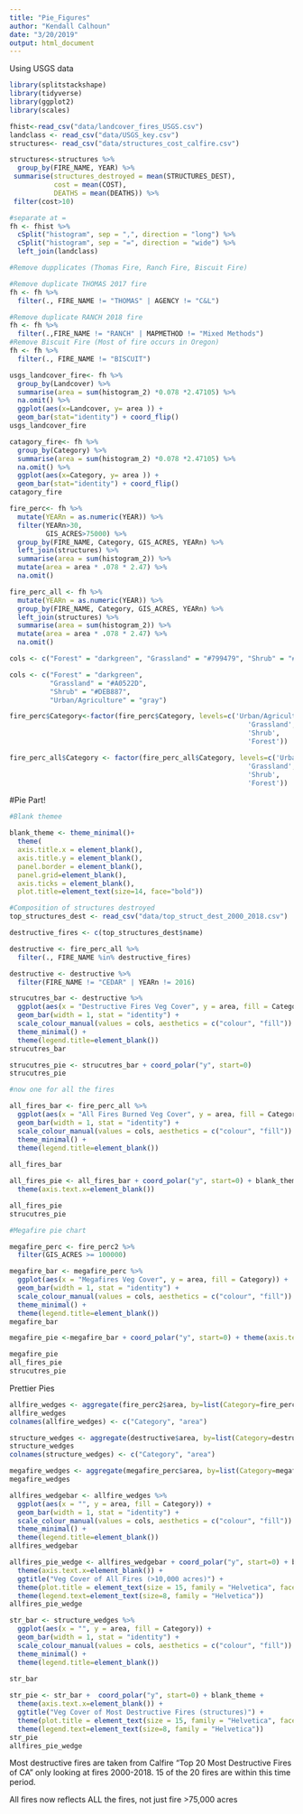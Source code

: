 ```yaml
---
title: "Pie_Figures"
author: "Kendall Calhoun"
date: "3/20/2019"
output: html_document
---
```

Using USGS data

```r
library(splitstackshape)
library(tidyverse)
library(ggplot2)
library(scales)
```

```r
fhist<-read_csv("data/landcover_fires_USGS.csv")
landclass <- read_csv("data/USGS_key.csv")
structures<- read_csv("data/structures_cost_calfire.csv")

structures<-structures %>%
  group_by(FIRE_NAME, YEAR) %>%
 summarise(structures_destroyed = mean(STRUCTURES_DEST),
           cost = mean(COST),
           DEATHS = mean(DEATHS)) %>%
 filter(cost>10)

#separate at =
fh <- fhist %>%
  cSplit("histogram", sep = ",", direction = "long") %>%
  cSplit("histogram", sep = "=", direction = "wide") %>%
  left_join(landclass) 

#Remove dupplicates (Thomas Fire, Ranch Fire, Biscuit Fire)

#Remove duplicate THOMAS 2017 fire
fh <- fh %>%
  filter(., FIRE_NAME != "THOMAS" | AGENCY != "C&L")

#Remove duplicate RANCH 2018 fire
fh <- fh %>%
  filter(.,FIRE_NAME != "RANCH" | MAPMETHOD != "Mixed Methods")
#Remove Biscuit Fire (Most of fire occurs in Oregon)
fh <- fh %>%
  filter(., FIRE_NAME != "BISCUIT")

usgs_landcover_fire<- fh %>%
  group_by(Landcover) %>%
  summarise(area = sum(histogram_2) *0.078 *2.47105) %>%
  na.omit() %>%
  ggplot(aes(x=Landcover, y= area )) +
  geom_bar(stat="identity") + coord_flip()
usgs_landcover_fire

catagory_fire<- fh %>%
  group_by(Category) %>%
  summarise(area = sum(histogram_2) *0.078 *2.47105) %>%
  na.omit() %>%
  ggplot(aes(x=Category, y= area )) +
  geom_bar(stat="identity") + coord_flip()
catagory_fire

fire_perc<- fh %>%  
  mutate(YEARn = as.numeric(YEAR)) %>%
  filter(YEARn>30,
         GIS_ACRES>75000) %>%
  group_by(FIRE_NAME, Category, GIS_ACRES, YEARn) %>%
  left_join(structures) %>%
  summarise(area = sum(histogram_2)) %>%
  mutate(area = area * .078 * 2.47) %>%
  na.omit() 

fire_perc_all <- fh %>%  
  mutate(YEARn = as.numeric(YEAR)) %>%
  group_by(FIRE_NAME, Category, GIS_ACRES, YEARn) %>%
  left_join(structures) %>%
  summarise(area = sum(histogram_2)) %>%
  mutate(area = area * .078 * 2.47) %>%
  na.omit() 

cols <- c("Forest" = "darkgreen", "Grassland" = "#799479", "Shrub" = "#DBA901", "Urban/Agriculture" = "gray") 

cols <- c("Forest" = "darkgreen", 
          "Grassland" = "#A0522D", 
          "Shrub" = "#DEB887", 
          "Urban/Agriculture" = "gray") 

fire_perc$Category<-factor(fire_perc$Category, levels=c('Urban/Agriculture', 
                                                           'Grassland',
                                                           'Shrub',
                                                           'Forest'))

fire_perc_all$Category <- factor(fire_perc_all$Category, levels=c('Urban/Agriculture', 
                                                           'Grassland',
                                                           'Shrub',
                                                           'Forest'))
```
#Pie Part!

```r
#Blank themee

blank_theme <- theme_minimal()+
  theme(
  axis.title.x = element_blank(),
  axis.title.y = element_blank(),
  panel.border = element_blank(),
  panel.grid=element_blank(),
  axis.ticks = element_blank(),
  plot.title=element_text(size=14, face="bold"))

#Composition of structures destroyed
top_structures_dest <- read_csv("data/top_struct_dest_2000_2018.csv")

destructive_fires <- c(top_structures_dest$name)

destructive <- fire_perc_all %>%
  filter(., FIRE_NAME %in% destructive_fires)

destructive <- destructive %>%
  filter(FIRE_NAME != "CEDAR" | YEARn != 2016)

strucutres_bar <- destructive %>%
  ggplot(aes(x = "Destructive Fires Veg Cover", y = area, fill = Category)) + 
  geom_bar(width = 1, stat = "identity") +
  scale_colour_manual(values = cols, aesthetics = c("colour", "fill")) + 
  theme_minimal() +
  theme(legend.title=element_blank())
strucutres_bar

strucutres_pie <- strucutres_bar + coord_polar("y", start=0)
strucutres_pie

#now one for all the fires

all_fires_bar <- fire_perc_all %>%
  ggplot(aes(x = "All Fires Burned Veg Cover", y = area, fill = Category)) + 
  geom_bar(width = 1, stat = "identity") +
  scale_colour_manual(values = cols, aesthetics = c("colour", "fill")) + 
  theme_minimal() +
  theme(legend.title=element_blank())
          
all_fires_bar

all_fires_pie <- all_fires_bar + coord_polar("y", start=0) + blank_theme + 
  theme(axis.text.x=element_blank())

all_fires_pie
strucutres_pie

#Megafire pie chart

megafire_perc <- fire_perc2 %>%
  filter(GIS_ACRES >= 100000)

megafire_bar <- megafire_perc %>%
  ggplot(aes(x = "Megafires Veg Cover", y = area, fill = Category)) + 
  geom_bar(width = 1, stat = "identity") +
  scale_colour_manual(values = cols, aesthetics = c("colour", "fill")) + 
  theme_minimal() +
  theme(legend.title=element_blank())
megafire_bar

megafire_pie <-megafire_bar + coord_polar("y", start=0) + theme(axis.text.x=element_blank()) + blank_theme

megafire_pie
all_fires_pie
strucutres_pie
```

Prettier Pies

```r
allfire_wedges <- aggregate(fire_perc2$area, by=list(Category=fire_perc2$Category), FUN=sum)
allfire_wedges
colnames(allfire_wedges) <- c("Category", "area")

structure_wedges <- aggregate(destructive$area, by=list(Category=destructive$Category), FUN=sum)
structure_wedges
colnames(structure_wedges) <- c("Category", "area")

megafire_wedges <- aggregate(megafire_perc$area, by=list(Category=megafire_perc$Category), FUN=sum)
megafire_wedges

allfires_wedgebar <- allfire_wedges %>%
  ggplot(aes(x = "", y = area, fill = Category)) + 
  geom_bar(width = 1, stat = "identity") +
  scale_colour_manual(values = cols, aesthetics = c("colour", "fill")) + 
  theme_minimal() +
  theme(legend.title=element_blank())
allfires_wedgebar

allfires_pie_wedge <- allfires_wedgebar + coord_polar("y", start=0) + blank_theme + 
  theme(axis.text.x=element_blank()) +
  ggtitle("Veg Cover of All Fires (>10,000 acres)") +
  theme(plot.title = element_text(size = 15, family = "Helvetica", face = "bold")) +
  theme(legend.text=element_text(size=8, family = "Helvetica"))
allfires_pie_wedge

str_bar <- structure_wedges %>%
  ggplot(aes(x = "", y = area, fill = Category)) + 
  geom_bar(width = 1, stat = "identity") +
  scale_colour_manual(values = cols, aesthetics = c("colour", "fill")) + 
  theme_minimal() +
  theme(legend.title=element_blank())
  
str_bar

str_pie <- str_bar +  coord_polar("y", start=0) + blank_theme + 
  theme(axis.text.x=element_blank()) +
  ggtitle("Veg Cover of Most Destructive Fires (structures)") +
  theme(plot.title = element_text(size = 15, family = "Helvetica", face = "bold")) +
  theme(legend.text=element_text(size=8, family = "Helvetica"))
str_pie
allfires_pie_wedge
```
Most destructive fires are taken from Calfire "Top 20 Most Destructive Fires of CA" only looking at fires 2000-2018. 15 of the 20 fires are within this time period.

All fires now reflects ALL the fires, not just fire >75,000 acres